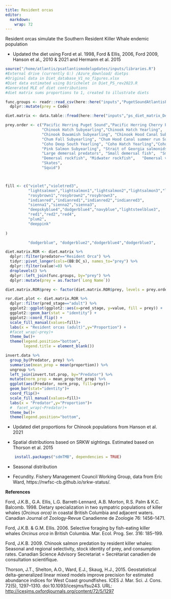 ```yaml
---
title: Resident orcas
editor: 
  markdown: 
    wrap: 72
---
```


Resident orcas simulate the Southern Resident Killer Whale endemic
population

-   Updated the diet using Ford et al. 1998, Ford & Ellis, 2006, Ford
    2009, Hanson et al., 2010 & 2021 and Hermann et al. 2015
    
```r

source("/home/atlantis/psatlantismodelupdates/inputs/libraries.R")
#External drive (currently G:) /Azure_download/ dietps
#Original data in Diet_database_V1_no_figures.xlsx
#Diet data estimated using Dirichelet in Diet_PS_rev2023.R
#Generated MLE of diet contributions
#diet matrix sums proportions to 1, created to illustrate diets

func.groups <- readr::read_csv(here::here("inputs","PugetSoundAtlantisFunctionalGroups.csv")) %>% 
  dplyr::mutate(prey = Code)

diet.matrix <- data.table::fread(here::here("inputs","ps_diet_matrix_Dec_2023.csv"))

prey.order <- c("Pacific Herring Puget Sound","Pacific Herring Cherry Point",
                "Chinook Hatch Subyearling","Chinook Hatch Yearling",  "Chinook other Subyearling", "Chinook Snohomish Subyearling","Chinook Skagit Subyearling","Chinook Skagit Yearling","Chinook other Yearling",            
                "Chinook Duwamish Subyearling", "Chinook Hood Canal Subyearling", "Chinook Nisqually Subyearling","Chinook Nisqually Yearling",
                "Chum Fall Subyearling", "Chum Hood Canal summer run Subyearling","Chum Hatch Subyearling",  
                "Coho Deep South Yearling", "Coho Hatch Yearling","Coho Skagit Yearling", "Coho other Yearling",    
                "Pink Salmon Subyearling", "Strait of Georgia salmonids", "Other salmonids",
                "Large demersal predators", "Small demersal fish",  "Small-mouthed Flatfish", "Piscivorous flatfish",  
                "Demersal rockfish", "Midwater rockfish",   "Demersal vulnerable rockfish",        
                "Skates",  
                "Squid")  



fill <- c("violet","violetred3",
          "lightsalmon","lightsalmon1","lightsalmon2","lightsalmon3","lightsalmon4","salmon","salmon1","salmon2","salmon3","salmon4","lightcoral",
          "rosybrown1","rosybrown2","rosybrown3",
          "indianred","indianred1","indianred2","indianred3",
          "sienna1","sienna2","sienna3",
          "deepskyblue4","dodgerblue4","navyblue","lightsteelblue3",
          "red1","red2","red4",
          "plum2",
          "deeppink"
          
)

          "dodgerblue", "dodgerblue2","dodgerblue4","dodgerblue3",

diet.matrix.ROR <- diet.matrix %>% 
  dplyr::filter(predator=="Resident Orca") %>% 
  tidyr::pivot_longer(cols=(BB:DC_s), names_to="prey") %>% 
  dplyr::filter(value!=0) %>% 
  droplevels() %>% 
  dplyr::left_join(func.groups, by="prey") %>% 
  dplyr::mutate(prey = as.factor(`Long Name`)) 

diet.matrix.ROR$prey <- factor(diet.matrix.ROR$prey, levels = prey.order)

ror.diet.plot <- diet.matrix.ROR %>%  
  dplyr::filter(pred_stage=="adult") %>% 
  ggplot2::ggplot(ggplot2::aes(x=pred_stage, y=value, fill = prey)) + 
  ggplot2::geom_bar(stat = "identity") +
  ggplot2::coord_flip() +
  scale_fill_manual(values=fill)+
  labs(x = "Resident orcas (adult)",y="Proportion") +
  #facet_wrap(~prey)+
  theme_bw()+
  theme(legend.position="bottom",
        legend.title = element_blank())

invert.data %>% 
  group_by(Predator, prey) %>% 
  summarise(mean_prop = mean(proportion)) %>% 
  ungroup %>% 
  left_join(invert.tot.prop, by="Predator") %>% 
  mutate(norm_prop = mean_prop/tot_prop) %>% 
  ggplot(aes(Predator, norm_prop, fill=prey))+
  geom_bar(stat="identity")+
  coord_flip()+
  scale_fill_manual(values=fill)+
  labs(x = "Predator",y="Proportion")+
  #  facet_wrap(~Predator)+
  theme_bw()+
  theme(legend.position="bottom",


```
    

-   Updated diet proportions for Chinook populations from Hanson et al.
    2021

-   Spatial distributions based on SRKW sightings. Estimated based on
    Thorson et al. 2015

``` r
    install.packages("sdmTMB", dependencies = TRUE)

```

-   Seasonal distribution

-   Fecundity. Fishery Management Council Working Group, data from Eric
    Ward, https://nwfsc-cb.github.io/srkw-status/.

**References**

Ford, J.K.B., G.A. Ellis, L.G. Barrett-Lennard, A.B. Morton, R.S. Palm &
K.C. Balcomb. 1998. Dietary specialization in two sympatric populations
of killer whales (*Orcinus orca)* in coastal British Columbia and
adjacent waters. Canadian Journal of Zoology-Revue Canadienne de
Zoologie 76: 1456--1471.

Ford, J.K.B. & G.M. Ellis. 2006. Selective foraging by fish-eating
killer whales *Orcinus orca* in British Columbia. Mar. Ecol. Prog. Ser.
316: 185--199.

Ford, J.K.B. 2009. Chinook salmon predation by resident killer whales:
Seasonal and regional selectivity, stock identity of prey, and
consumption rates. Canadian Science Advisory Secretariat = Secrétariat
canadien de consultation scientifique.

Thorson, J.T., Shelton, A.O., Ward, E.J., Skaug, H.J., 2015.
Geostatistical delta-generalized linear mixed models improve precision
for estimated abundance indices for West Coast groundfishes. ICES J.
Mar. Sci. J. Cons. 72(5), 1297--1310. doi:10.1093/icesjms/fsu243. URL:
<http://icesjms.oxfordjournals.org/content/72/5/1297>
